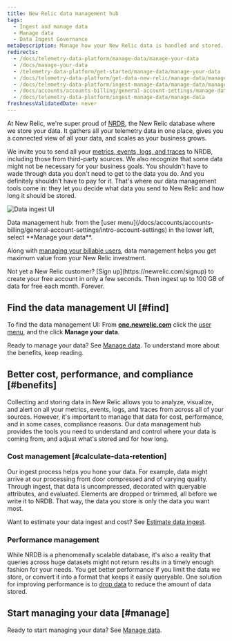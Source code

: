 ```yaml
---
title: New Relic data management hub
tags:
  - Ingest and manage data
  - Manage data
  - Data Ingest Governance
metaDescription: Manage how your New Relic data is handled and stored.
redirects:
  - /docs/telemetry-data-platform/manage-data/manage-your-data
  - /docs/manage-your-data
  - /telemetry-data-platform/get-started/manage-data/manage-your-data
  - /docs/telemetry-data-platform/get-data-new-relic/manage-data/manage-your-data
  - /docs/telemetry-data-platform/ingest-manage-data/manage-data/manage-your-data  
  - /docs/accounts/accounts-billing/general-account-settings/manage-data
  - /docs/telemetry-data-platform/ingest-manage-data/manage-data
freshnessValidatedDate: never
---
```



At New Relic, we're super proud of [NRDB](/docs/telemetry-data-platform/ingest-manage-data/get-started/nrdb-horsepower-under-hood), the New Relic database where we store your data. It gathers all your telemetry data in one place, gives you a connected view of all your data, and scales as your business grows.

We invite you to send all your [metrics, events, logs, and traces](/docs/data-apis/understand-data/new-relic-data-types) to NRDB, including those from third-party sources. We also recognize that some data might not be necessary for your business goals. You shouldn't have to wade through data you don't need to get to the data you do. And you definitely shouldn't have to pay for it. That's where our data management tools come in: they let you decide what data you send to New Relic and how long it should be stored. 

<img
  title="Data ingest UI"
  alt="Data ingest UI"
  src={accountsDataIngestUI}
/>

<figcaption>
  Data management hub: from the [user menu](/docs/accounts/accounts-billing/general-account-settings/intro-account-settings) in the lower left, select <DNT>**Manage your data**</DNT>. 
</figcaption>

Along with [managing your billable users](/docs/accounts/accounts-billing/new-relic-one-user-management/introduction-managing-users), data management helps you get maximum value from your New Relic investment.

<Callout variant="important">
  Not yet a New Relic customer? [Sign up](https://newrelic.com/signup) to create your free account in only a few seconds. Then ingest up to 100 GB of data for free each month. Forever.
</Callout>

## Find the data management UI [#find]

To find the data management UI: From <DNT>**[one.newrelic.com](https://one.newrelic.com/all-capabilities)**</DNT> click the [user menu](/docs/accounts/accounts-billing/general-account-settings/intro-account-settings), and the click <DNT>**Manage your data**</DNT>.

Ready to manage your data? See [Manage data](/docs/data-apis/manage-data/manage-data-coming-new-relic). To understand more about the benefits, keep reading. 

## Better cost, performance, and compliance [#benefits]

Collecting and storing data in New Relic allows you to analyze, visualize, and alert on all your metrics, events, logs, and traces from across all of your sources. However, it's important to manage that data for cost, performance, and in some cases, compliance reasons. Our data management hub provides the tools you need to understand and control where your data is coming from, and adjust what's stored and for how long.

### Cost management [#calculate-data-retention]

Our ingest process helps you hone your data. For example, data might arrive at our processing front door compressed and of varying quality. Through ingest, that data is uncompressed, decorated with queryable attributes, and evaluated. Elements are dropped or trimmed, all before we write it to NRDB. That way, the data you store is only the data you want most.

Want to estimate your data ingest and cost? See [Estimate data ingest](https://newrelic.com/blog/nerdlog/estimate-data-cost).

### Performance management

While NRDB is a phenomenally scalable database, it's also a reality that queries across huge datasets might not return results in a timely enough fashion for your needs. You get better performance if you limit the data we store, or convert it into a format that keeps it easily queryable. One solution for improving performance is to [drop data](/docs/accounts/accounts/data-management/drop-data-using-nerdgraph) to reduce the amount of data stored.

## Start managing your data [#manage]

Ready to start managing your data? See [Manage data](/docs/data-apis/manage-data/manage-data-coming-new-relic).
